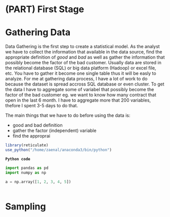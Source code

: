 # (PART) First Stage {-}

# Gathering Data

Data Gathering is the first step to create a statistical model. As the analyst we have to collect the information that available in the data source, find the appropriate definition of *good* and *bad* as well as gather the information that possibly become the factor of the bad customer. Usually data are stored in the relational database (SQL) or big data platform (Hadoop) or excel file, etc. You have to gather it become one single table thus it will be easly to analyze. For me at gathering data process, I have  a lot of work to do because the dataset is spread accross SQL database or even cluster. To get the data I have to aggregate some of variabel that possibly become the factor of the bad customer eg. we want to know how many contract that open in the last 6 month. I have to aggregate more that 200 variables, thefore I spent 3-5 days to do that.

The main things that we have to do before using the data is:

* good and bad definition
* gather the factor (independent) variable
* find the approprai

```r
library(reticulate)
use_python("/home/zaenal/anaconda3/bin/python")
```

**```Python code```**
```python
import pandas as pd
import numpy as np

a = np.array([1, 2, 3, 4, 5])



```

# Sampling

